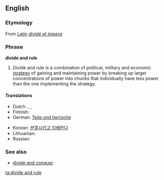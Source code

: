 {{wikipedia}}
==English==

===Etymology===
From [[w:Latin|Latin]] ''[[divide et impera]]''

===Phrase===
'''divide and rule'''

# Divide and rule is a combination of political, military and economic [[strategy]] of gaining and maintaining power by breaking up larger concentrations of power into chunks that individually have less power than the one implementing the strategy.

====Translations====
{{trans-top|Divide and conquer}}
* Dutch: {{t-|nl|divide et impera}}, {{t-|nl|deel en heers}}, {{t-|nl|verdeel en heers}}
* Finnish: {{t-|fi|hajota ja hallitse}}
* German: [[Teile und herrsche]]
{{trans-mid}}
* Korean: [[분열시키고 지배한다]]
* Lithuanian: {{t|lt|skaldyk ir valdyk|xs=Lithuanian}}
* Russian: {{t|ru|разделяй и властвуй|tr=razdeljáj i vlástvuj}}
{{trans-bottom}}

===See also===
* [[divide and conquer]]
[[ta:divide and rule]]